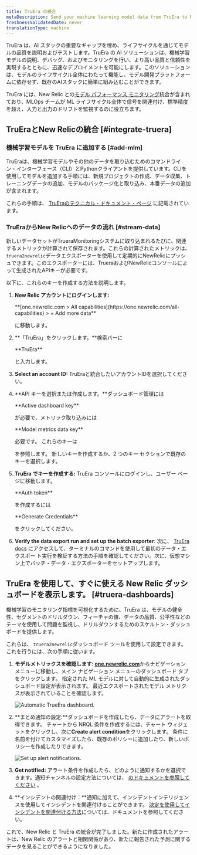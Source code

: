 ```yaml
---
title: TruEra の統合
metaDescription: Send your machine learning model data from TruEra to New Relic to understand your model's performance.
freshnessValidatedDate: never
translationType: machine
---
```


TruEra は、AI スタックの重要なギャップを埋め、ライフサイクルを通じてモデルの品質を説明およびテストします。TruEra の AI ソリューションは、機械学習モデルの説明、デバッグ、およびモニタリングを行い、より高い品質と信頼性を実現するとともに、迅速なデプロイメントを可能にします。このソリューションは、モデルのライフサイクル全体にわたって機能し、モデル開発プラットフォームに依存せず、既存のAIスタックに簡単に組み込むことができます。

TruEra には、New Relic との[モデル パフォーマンス モニタリング](/docs/alerts-applied-intelligence/mlops/get-started/intro-mlops/)統合が含まれており、MLOps チームが ML ライフサイクル全体で信号を関連付け、標準精度を超え、入力と出力のドリフトを監視するのに役立ちます。

## TruEraとNew Relicの統合 [#integrate-truera]

### 機械学習モデルを TruEra に追加する [#add-mlm]

TruEraは、機械学習モデルやその他のデータを取り込むためのコマンドライン・インターフェース（CLI）とPythonクライアントを提供しています。CLIを使用してモデルを追加する手順には、新規プロジェクトの作成、データ収集、トレーニングデータの追加、モデルのパッケージ化と取り込み、本番データの追加が含まれます。

これらの手順は、 [TruEraのテクニカル・ドキュメント・ページ](https://truera.com/newrelicintegration/) に記載されています。

### TruEraからNew Relicへのデータの流れ [#stream-data]

新しいデータセットがTrueraMonitoringシステムに取り込まれるたびに、関連するメトリックが計算されて保存されます。これらの計算されたメトリックは、 `truera2newrelic`データエクスポーターを使用して定期的にNewRelicにプッシュできます。このエクスポーターには、TrueraおよびNewRelicコンソールによって生成されたAPIキーが必要です。

以下に、これらのキーを作成する方法を説明します。

1. **New Relic アカウントにログインします:**

   <DNT>
     **[one.newrelic.com > All capabilities](https://one.newrelic.com/all-capabilities) > + Add more data**
   </DNT>

   に移動します。

2. **「TruEra」をクリックします。**検索バーに

   <DNT>
     **TruEra**
   </DNT>

   と入力します。

3. **Select an account ID:** TruEraと統合したいアカウントIDを選択してください。

4. **API キーを選択または作成します。**ダッシュボード管理には

   <DNT>
     **Active dashboard key**
   </DNT>

   が必要で、メトリック取り込みには

   <DNT>
     **Model metrics data key**
   </DNT>

   必要です。 これらのキーは

   <InlinePopover type="licenseKey"/>

   を参照します。 新しいキーを作成するか、2 つのキー セクションで既存のキーを選択します。

5. **TruEra でキーを作成する:** TruEra コンソールにログインし、ユーザー ページに移動します。

   <DNT>
     **Auth token**
   </DNT>

   を作成するには

   <DNT>
     **Generate Credentials**
   </DNT>

   をクリックしてください。

6. **Verify the data export run and set up the batch exporter**: 次に、 [TruEra docs](https://truera.com/newrelicintegration/) にアクセスして、ターミナルのコマンドを使用して最初のデータ・エクスポー ト実行を検証する方法の手順を確認してください。次に、仮想マシン上でバッチ・データ・エクスポーターをセットアップします。

<InstallFeedback/>

## TruEra を使用して、すぐに使える New Relic ダッシュボードを表示します。 [#truera-dashboards]

機械学習のモニタリング指標を可視化するために、TruEra は、モデルの健全性、セグメントのドリルダウン、フィーチャの値、データの品質、公平性などのテーマを使用して問題を監視し、ドリルダウンするためのスケルトン・ダッシュボードを提供します。

これら<InlinePopover type="dashboards"/>は、 `truera2newrelic`ダッシュボード ツールを使用して設定できます。 これを行うには、次の手順に従います。

1. **モデルメトリックスを確認します**: <DNT>**[one.newrelic.com](https://one.newrelic.com/all-capabilities)**</DNT>からナビゲーション メニューに移動し、メイン ナビゲーション メニューのダッシュボード タブをクリックします。 指定された ML モデルに対して自動的に生成されたダッシュボード設定が表示されます。 最近エクスポートされたモデル メトリクスが表示されていることを確認します。

   <img
     title="Automatic TrueEra dashboard"
     alt="Automatic TrueEra dashboard."
     src="/images/model-performance-monitoring_screenshot-crop_TruEra-dashboard.webp"
   />

2. **まとめ通知の設定:**ダッシュボードを作成したら、データにアラートを取得できます。 チャートから NRQL <InlinePopover type="alerts"/>条件を作成するには、チャート ウィジェットをクリックし、次に<DNT>**Create alert condition**</DNT>をクリックします。 条件に名前を付けてカスタマイズしたら、既存のポリシーに追加したり、新しいポリシーを作成したりできます。

   <img
     title="Set up alert notifications"
     alt="Set up alert notifications."
     src="/images/model-performance-monitoring_screenshot-crop_TruEra-alerts.webp"
   />

3. **Get notified:** アラート条件を作成したら、どのように通知するかを選択できます。通知チャンネルの設定方法については、 [のドキュメントを参照してください](/docs/alerts-applied-intelligence/new-relic-alerts/alert-notifications/notification-channels-control-where-send-alerts/) 。

4. **インシデントの関連付け：**通知に加えて、インシデントインテリジェンスを使用してインシデントを関連付けることができます。 [決定を使用してインシデントを関連付ける方法](/docs/alerts-applied-intelligence/applied-intelligence/incident-intelligence/change-applied-intelligence-correlation-logic-decisions/)については、ドキュメントを参照してください。

これで、New Relic と TruEra の統合が完了しました。新たに作成されたアラートは、New Relic のアラートと相関関係があり、新たに報告された予測に関するデータを見ることができるようになりました。
